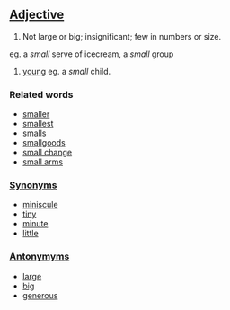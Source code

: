 ==[[Adjective]]==
#Not large or big; insignificant; few in numbers or size.
eg. a ''small'' serve of icecream, a ''small'' group
#[[young]] eg. a ''small'' child.

===Related words===
*[[smaller]]
*[[smallest]]
*[[smalls]]
*[[smallgoods]]
*[[small change]]
*[[small arms]]

===[[Synonym]]s===
*[[miniscule]]
*[[tiny]]
*[[minute]]
*[[little]]

===[[Antonymym]]s===
*[[large]]
*[[big]]
*[[generous]]